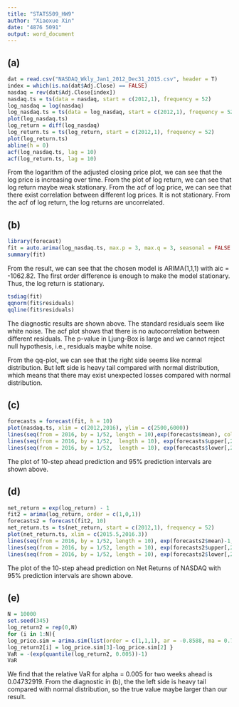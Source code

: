 ```yaml
---
title: "STATS509_HW9"
author: "Xiaoxue Xin"
date: "4876 5091"
output: word_document
---
```


## (a)

```r
dat = read.csv("NASDAQ_Wkly_Jan1_2012_Dec31_2015.csv", header = T) 
index = which(is.na(dat$Adj.Close) == FALSE)
nasdaq = rev(dat$Adj.Close[index]) 
nasdaq.ts = ts(data = nasdaq, start = c(2012,1), frequency = 52)
log_nasdaq = log(nasdaq)
log_nasdaq.ts = ts(data = log_nasdaq, start = c(2012,1), frequency = 52)
plot(log_nasdaq.ts)
log_return = diff(log_nasdaq)
log_return.ts = ts(log_return, start = c(2012,1), frequency = 52)
plot(log_return.ts)
abline(h = 0)
acf(log_nasdaq.ts, lag = 10)
acf(log_return.ts, lag = 10)
```

From the logarithm of the adjusted closing price plot, we can see that the log price is increasing over time. From the plot of log return, we can see that log return maybe weak stationary. From the acf of log price, we can see that there exist correlation between different log prices. It is not stationary. From the acf of log return, the log returns are uncorrelated.



## (b)


```r
library(forecast)
fit = auto.arima(log_nasdaq.ts, max.p = 3, max.q = 3, seasonal = FALSE , ic = c('aic'), stepwise = FALSE)
summary(fit)
```

From the result, we can see that the chosen model is ARIMA(1,1,1) with aic = -1062.82. The first order difference is enough to make the model stationary. Thus, the log return is stationary. 

```r
tsdiag(fit)
qqnorm(fit$residuals)
qqline(fit$residuals)
```

The diagnostic results are shown above. The standard residuals seem like white noise. The acf plot shows that there is no autocorrelation between different residuals. The p-value in Ljung-Box is large and we cannot reject null hypothesis, i.e., residuals maybe white noise.

From the qq-plot, we can see that the right side seems like normal distribution. But left side is heavy tail compared with normal distribution, which means that there may exist unexpected losses compared with normal distribution.


## (c)

```r
forecasts = forecast(fit, h = 10)
plot(nasdaq.ts, xlim = c(2012,2016), ylim = c(2500,6000))
lines(seq(from = 2016, by = 1/52, length = 10),exp(forecasts$mean), col = 'red')
lines(seq(from = 2016, by = 1/52,  length = 10), exp(forecasts$upper[,2]), col = 'blue')
lines(seq(from = 2016, by = 1/52,  length = 10), exp(forecasts$lower[,2]), col = 'blue')
```

The plot of 10-step ahead prediction and 95% prediction intervals are shown above.

## (d)


```r
net_return = exp(log_return) - 1
fit2 = arima(log_return, order = c(1,0,1))
forecasts2 = forecast(fit2, 10)
net_return.ts = ts(net_return, start = c(2012,1), frequency = 52)
plot(net_return.ts, xlim = c(2015.5,2016.3))
lines(seq(from = 2016, by = 1/52, length = 10), exp(forecasts2$mean)-1, col = 'red')
lines(seq(from = 2016, by = 1/52, length = 10), exp(forecasts2$upper[,2])-1, col = 'blue')
lines(seq(from = 2016, by = 1/52, length = 10), exp(forecasts2$lower[,2])- 1, col = 'blue')
```

The plot of the 10-step ahead prediction on Net Returns of NASDAQ with 95% prediction intervals are shown above.

## (e)

```r
N = 10000
set.seed(345) 
log_return2 = rep(0,N) 
for (i in 1:N){
log_price.sim = arima.sim(list(order = c(1,1,1), ar = -0.8588, ma = 0.7577), n = 2, sd = sqrt(0.0003453)) + 0.003
log_return2[i] = log_price.sim[3]-log_price.sim[2] }
VaR = -(exp(quantile(log_return2, 0.005))-1)
VaR
```

We find that the relative VaR for alpha = 0.005 for two weeks ahead is 0.04732919. From the diagnostic in (b), the the left side is heavy tail compared with normal distribution, so the true value maybe larger than our result. 










